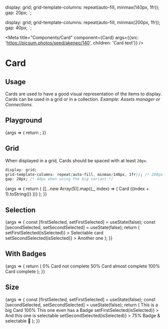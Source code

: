 
  display: grid;
  grid-template-columns: repeat(auto-fill, minmax(140px, 1fr));
  gap: 20px;
`;

  display: grid;
  grid-template-columns: repeat(auto-fill, minmax(200px, 1fr));
  gap: 40px;
`;

<Meta
  title="Components/Card"
  component={Card}
  args={{src: 'https://picsum.photos/seed/akeneo/140', children: 'Card text'}}
/>

# Card

## Usage

Cards are used to have a good visual representation of the items to display. Cards can be used in a grid or in a collection.
_Example: Assets manager or Connections._

## Playground

<Canvas>
  <Story name="Standard">
    {args => {
      return <Card {...args} />;
    }}
  </Story>
</Canvas>

<ArgsTable story="Standard" />

## Grid

When displayed in a grid, Cards should be spaced with at least `20px`.

```css
display: grid;
grid-template-columns: repeat(auto-fill, minmax(140px, 1fr)); /* 200px when using the big variant */
gap: 20px; /* 40px when using the big variant */
```

<Canvas>
  <Story name="Grid">
    {args => {
      return (
        <CardGrid>
          {[...new Array(5)].map((_, index) => (
            <Card {...args} key={index} src={`https://picsum.photos/seed/akeneo${index}/140`}>
              Card {(index + 1).toString()}
            </Card>
          ))}
        </CardGrid>
      );
    }}
  </Story>
</Canvas>

## Selection

<Canvas>
  <Story name="Selection">
    {args => {
      const [firstSelected, setFirstSelected] = useState(false);
      const [secondSelected, setSecondSelected] = useState(false);
      return (
        <CardGrid>
          <Card
            {...args}
            src="https://picsum.photos/seed/akened/140"
            isSelected={firstSelected}
            onSelectCard={isSelected => setFirstSelected(isSelected)}
          >
            Selectable card
          </Card>
          <Card
            {...args}
            src="https://picsum.photos/seed/akenee/140"
            isSelected={secondSelected}
            onSelectCard={isSelected => setSecondSelected(isSelected)}
          >
            Another one
          </Card>
        </CardGrid>
      );
    }}
  </Story>
</Canvas>

## With Badges

<Canvas>
  <Story name="With Badges">
    {args => {
      return (
        <CardGrid>
          <Card {...args} src={`https://picsum.photos/seed/akenea/140`}>
            <Badge level="danger">0%</Badge>
            Card not complete
          </Card>
          <Card {...args} src={`https://picsum.photos/seed/akeneb/140`}>
            <Badge level="warning">50%</Badge>
            Card almost complete
          </Card>
          <Card {...args} src={`https://picsum.photos/seed/akenec/140`}>
            <Badge level="primary">100%</Badge>
            Card complete
          </Card>
        </CardGrid>
      );
    }}
  </Story>
</Canvas>

## Size

<Canvas>
  <Story name="Size">
    {args => {
      const [firstSelected, setFirstSelected] = useState(false);
      const [secondSelected, setSecondSelected] = useState(false);
      return (
        <BigCardGrid>
          <Card {...args} size="big" src={`https://picsum.photos/seed/akened/200`}>
            This is a big Card
          </Card>
          <Card {...args} size="big" src={`https://picsum.photos/seed/akenee/200`}>
            <Badge level="primary">100%</Badge>
            This one even has a Badge
          </Card>
          <Card
            {...args}
            size="big"
            src={`https://picsum.photos/seed/akenef/200`}
            isSelected={firstSelected}
            onSelectCard={isSelected => setFirstSelected(isSelected)}
          >
            And this one is selectable
          </Card>
          <Card
            {...args}
            size="big"
            src={`https://picsum.photos/seed/akeneg/200`}
            isSelected={secondSelected}
            onSelectCard={isSelected => setSecondSelected(isSelected)}
          >
            <Badge level="warning">75%</Badge>
            Badge &amp; selectable 🤩
          </Card>
        </BigCardGrid>
      );
    }}
  </Story>
</Canvas>
